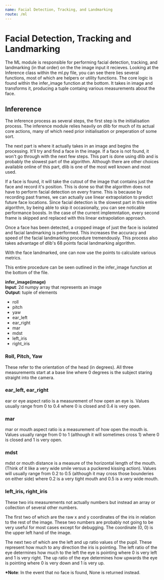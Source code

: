 ```yaml
---
name: Facial Detection, Tracking, and Landmarking
route: /ml
---
```


# Facial Detection, Tracking and Landmarking

The ML module is responsible for performing facial detection, tracking, and landmarking (in that order) on the the image input it recieves. Looking at the Inference class within the ml.py file, you can see there lies several functions, most of which are helpers or utility functions. The core logic is found within the infer_image function at the bottom. It takes in image and transforms it, producing a tuple containg various measurements about the face.

## Infererence

The inference process as several steps, the first step is the initialisation process. The inference module relies heavily on dlib for much of its actual core actions, many of which need prior initialisation or preperation of some sort.  

The next part is where it actually takes in an image and begins the processing. It'll try and find a face in the image. If a face is not found, it won't go through with the next few steps. This part is done using dlib and is probably the slowest part of the algorithm. Although there are other choices available online of this part, dlib is one of the most well known and most used.

If a face is found, it will take the cutout of the image that contains just the face and record it's position. This is done so that the algorithm does not have to perform facial detection on every frame. This is because by recording past frames, we can actually use linear extrapolation to predict future face locations. Since facial detection is the slowest part in this entire algorithm, by being able to skip it occasionally, you can see noticable performance boosts. In the case of the current implemntation, every second frame is skipped and replaced with this linear extrapolation approach.  

Once a face has been detected, a cropped image of just the face is isolated and facial landmarking is performed. This increases the accuracy and speed of the facial landmarking procedure tremendously. This process also takes advantage of dlib's 68 points facial landmarking algorithm.  

With the face landmarked, one can now use the points to calculate various metrics.

This entire procedure can be seen outlined in the infer_image function at the bottom of the file.

**infer_image(image)**  
**Input**: 2d numpy array that represents an image  
**Output**: tuple of elements
 - roll
 - pitch
 - yaw
 - ear_left
 - ear_right
 - mar
 - mdst
 - left_iris
 - right_iris


### Roll, Pitch, Yaw
These refer to the orientation of the head (in degrees). All three measurements start at a base line where 0 degrees is the subject staring straight into the camera.

### ear_left, ear_right
ear or eye aspect ratio is a measurement of how open an eye is. Values usually range from 0 to 0.4 where 0 is closed and 0.4 is very open.

### mar
mar or mouth aspect ratio is a measurement of how open the mouth is. Values usually range from 0 to 1 (although it will sometimes cross 1) where 0 is closed and 1 is very open.

### mdst
mdst or mouth distance is a measure of the horizontal length of the mouth. (Think of it like a very wide smile versus a puckered kissing action). Values will usually range from 0.2 to 0.5 (although it may cross those bounderies on either side) where 0.2 is a very tight mouth and 0.5 is a very wide mouth.

### left_iris, right_iris
These two iris measurements not actually numbers but instead an array or collection of several other numbers.  

The first two of which are the raw x and y coordinates of the iris in relation to the rest of the image. These two numbers are probably not going to be very useful for most cases except for debugging. The coordinate (0, 0) is the upper left hand of the image.  

The next two of which are the left and up ratio values of the pupil. These represent how much to any direction the iris is pointing. The left ratio of the eye determines how much to the left the eye is pointing where 0 is very left and 1 is very right. The up ratio of the eye determines how upwards the eye is pointing where 0 is very down and 1 is very up.


**\*Note**: In the event that no face is found, None is returned instead.
